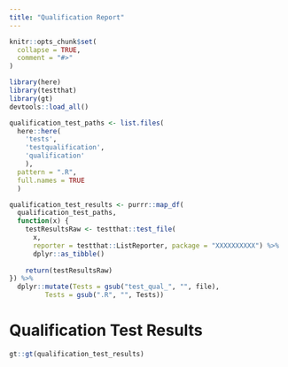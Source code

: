```yaml
---
title: "Qualification Report"
---
```


```r
knitr::opts_chunk$set(
  collapse = TRUE,
  comment = "#>"
)
```

```r
library(here)
library(testthat)
library(gt)
devtools::load_all()

qualification_test_paths <- list.files(
  here::here(
    'tests', 
    'testqualification', 
    'qualification'
    ),
  pattern = ".R",
  full.names = TRUE
  )

qualification_test_results <- purrr::map_df(
  qualification_test_paths, 
  function(x) {
    testResultsRaw <- testthat::test_file(
      x, 
      reporter = testthat::ListReporter, package = "XXXXXXXXXX") %>% 
      dplyr::as_tibble()
    
    return(testResultsRaw)
}) %>% 
  dplyr::mutate(Tests = gsub("test_qual_", "", file),
         Tests = gsub(".R", "", Tests))
```

# Qualification Test Results

```r
gt::gt(qualification_test_results)
```
